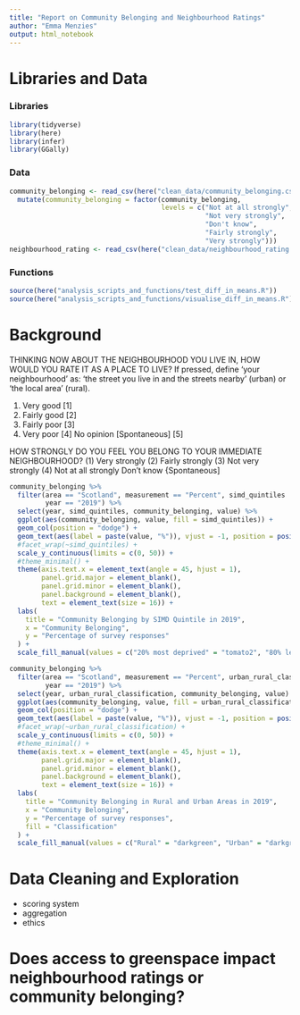 ```yaml
---
title: "Report on Community Belonging and Neighbourhood Ratings"
author: "Emma Menzies"
output: html_notebook
---
```


# Libraries and Data

### Libraries
```r
library(tidyverse)
library(here)
library(infer)
library(GGally)
```

### Data
```r
community_belonging <- read_csv(here("clean_data/community_belonging.csv")) %>% 
  mutate(community_belonging = factor(community_belonging, 
                                      levels = c("Not at all strongly", 
                                                 "Not very strongly",
                                                 "Don't know",
                                                 "Fairly strongly",
                                                 "Very strongly")))
neighbourhood_rating <- read_csv(here("clean_data/neighbourhood_rating.csv"))
```

### Functions
```r
source(here("analysis_scripts_and_functions/test_diff_in_means.R"))
source(here("analysis_scripts_and_functions/visualise_diff_in_means.R"))
```

# Background

THINKING NOW ABOUT THE NEIGHBOURHOOD YOU LIVE IN, HOW
WOULD YOU RATE IT AS A PLACE TO LIVE?
If pressed, define 'your neighbourhood' as: 'the street you live in and the
streets nearby' (urban) or 'the local area' (rural).

(1) Very good [1]
(2) Fairly good [2]
(3) Fairly poor [3]
(4) Very poor [4]
No opinion [Spontaneous] [5]

HOW STRONGLY DO YOU FEEL YOU BELONG TO YOUR IMMEDIATE
NEIGHBOURHOOD?
(1) Very strongly
(2) Fairly strongly
(3) Not very strongly
(4) Not at all strongly
Don't know {Spontaneous] 

```r
community_belonging %>% 
  filter(area == "Scotland", measurement == "Percent", simd_quintiles != "All",
         year == "2019") %>% 
  select(year, simd_quintiles, community_belonging, value) %>% 
  ggplot(aes(community_belonging, value, fill = simd_quintiles)) +
  geom_col(position = "dodge") +
  geom_text(aes(label = paste(value, "%")), vjust = -1, position = position_dodge(0.9)) +
  #facet_wrap(~simd_quintiles) +
  scale_y_continuous(limits = c(0, 50)) +
  #theme_minimal() +
  theme(axis.text.x = element_text(angle = 45, hjust = 1),
        panel.grid.major = element_blank(),
        panel.grid.minor = element_blank(),
        panel.background = element_blank(),
        text = element_text(size = 16)) +
  labs(
    title = "Community Belonging by SIMD Quintile in 2019",
    x = "Community Belonging",
    y = "Percentage of survey responses"
  ) +
  scale_fill_manual(values = c("20% most deprived" = "tomato2", "80% least deprived" = "lightgreen"))
```
```r
community_belonging %>% 
  filter(area == "Scotland", measurement == "Percent", urban_rural_classification != "All",
         year == "2019") %>% 
  select(year, urban_rural_classification, community_belonging, value) %>% 
  ggplot(aes(community_belonging, value, fill = urban_rural_classification)) +
  geom_col(position = "dodge") +
  geom_text(aes(label = paste(value, "%")), vjust = -1, position = position_dodge(0.9)) +
  #facet_wrap(~urban_rural_classification) +
  scale_y_continuous(limits = c(0, 50)) +
  #theme_minimal() +
  theme(axis.text.x = element_text(angle = 45, hjust = 1),
        panel.grid.major = element_blank(),
        panel.grid.minor = element_blank(),
        panel.background = element_blank(),
        text = element_text(size = 16)) +
  labs(
    title = "Community Belonging in Rural and Urban Areas in 2019",
    x = "Community Belonging",
    y = "Percentage of survey responses",
    fill = "Classification"
  ) +
  scale_fill_manual(values = c("Rural" = "darkgreen", "Urban" = "darkgrey"))
```

# Data Cleaning and Exploration

* scoring system
* aggregation
* ethics

# Does access to greenspace impact neighbourhood ratings or community belonging?
```r

```


